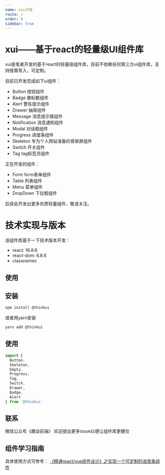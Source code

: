 ```yaml
---
name: xui介绍
route: /
order: 0
sidebar: true
---
```


# xui——基于react的轻量级UI组件库
xui是笔者开发的基于react的轻量级组件库，目前不依赖任何第三方ui组件库，支持按需导入，可定制。

目前已开发完成如下ui组件：
* Button 按钮组件
* Badge 徽标数组件
* Alert 警告提示组件
* Drawer 抽屉组件
* Message 消息提示框组件
* Notification 消息通知组件
* Modal 对话框组件
* Progress 进度条组件
* Skeleton 专为个人网站准备的骨架屏组件
* Switch 开关组件
* Tag tag标签页组件

正在开发的组件：
* Form form表单组件
* Table 列表组件
* Menu 菜单组件
* DropDown 下拉框组件

后续会开发出更多优质轻量组件，敬请关注。

# 技术实现与版本
该组件库基于一下技术版本开发：
* react: 16.8.6
* react-dom: 6.8.6
* classnames

## 使用

## 安装
``` js
npm install @thinkui
```
或者用yarn安装
``` js
yarn add @thinkui
```
## 使用
``` jsx
import { 
  Button,
  Skeleton,
  Empty,
  Progress,
  Tag,
  Switch,
  Drawer,
  Badge,
  Alert
} from '@thinkui'
```

## 联系
微信公众号《趣谈前端》
欢迎提出更多issue以便让组件库更健壮

## 组件学习指南
具体使用方式可参考：
[《精通react/vue组件设计》之实现一个可定制的进度条组件](https://juejin.im/post/5e366772f265da3e307710dd)


